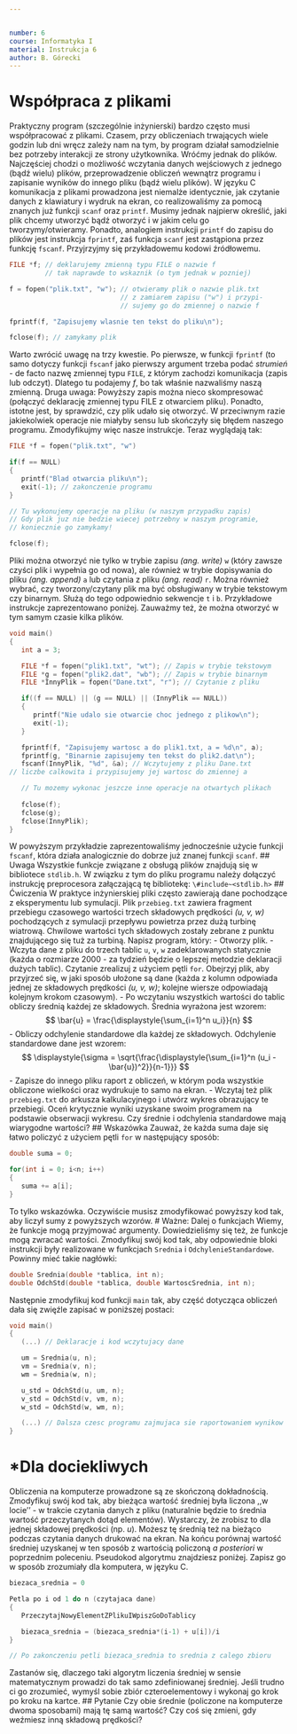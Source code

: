 ```yaml
---


number: 6
course: Informatyka I
material: Instrukcja 6
author: B. Górecki
---
```



# Współpraca z plikami
Praktyczny program (szczególnie inżynierski) bardzo często musi współpracować z plikami. Czasem, przy obliczeniach trwających wiele godzin lub dni wręcz zależy nam na tym, by program działał samodzielnie bez potrzeby interakcji ze strony użytkownika. Wróćmy jednak do plików. Najczęściej chodzi o możliwość wczytania danych wejściowych z jednego (bądź wielu) plików, przeprowadzenie obliczeń wewnątrz programu i zapisanie wyników do innego pliku (bądź wielu plików).
W języku C komunikacja z plikami prowadzona jest niemalże identycznie, jak czytanie danych z klawiatury i wydruk na ekran, co realizowaliśmy za pomocą znanych już funkcji `scanf` oraz `printf`. Musimy jednak najpierw określić, jaki plik chcemy utworzyć bądź otworzyć i w jakim celu go tworzymy/otwieramy. Ponadto, analogiem instrukcji `printf` do zapisu do plików jest instrukcja `fprintf`, zaś funkcja `scanf` jest zastąpiona przez funkcję `fscanf`. Przyjrzyjmy się przykładowemu kodowi źródłowemu.
```c++
FILE *f; // deklarujemy zmienną typu FILE o nazwie f
         // tak naprawde to wskaznik (o tym jednak w pozniej)

f = fopen("plik.txt", "w"); // otwieramy plik o nazwie plik.txt
                            // z zamiarem zapisu ("w") i przypi-
                            // sujemy go do zmiennej o nazwie f

fprintf(f, "Zapisujemy wlasnie ten tekst do pliku\n");

fclose(f); // zamykamy plik
```
Warto zwrócić uwagę na trzy kwestie. Po pierwsze, w funkcji `fprintf` (to samo dotyczy funkcji `fscanf` jako pierwszy argument trzeba podać *strumień* - de facto nazwę zmiennej typu `FILE`, z którym zachodzi komunikacja (zapis lub odczyt). Dlatego tu podajemy *f*, bo tak właśnie nazwaliśmy naszą zmienną. Druga uwaga: Powyższy zapis można nieco skompresować (połączyć deklarację zmiennej typu FILE z otwarciem pliku). Ponadto, istotne jest, by sprawdzić, czy plik udało się otworzyć. W przeciwnym razie jakiekolwiek operacje nie miałyby sensu lub skończyły się błędem naszego programu. Zmodyfikujmy więc nasze instrukcje. Teraz wyglądają tak:
```c++
FILE *f = fopen("plik.txt", "w")

if(f == NULL)
{
   printf("Blad otwarcia pliku\n");
   exit(-1); // zakonczenie programu
}

// Tu wykonujemy operacje na pliku (w naszym przypadku zapis)
// Gdy plik juz nie bedzie wiecej potrzebny w naszym programie,
// koniecznie go zamykamy!

fclose(f);
```
Pliki można otworzyć nie tylko w trybie zapisu *(ang. write)* `w` (który zawsze czyści plik i wypełnia go od nowa), ale również w trybie dopisywania do pliku *(ang. append)* `a` lub czytania z pliku *(ang. read)* `r`. Można również wybrać, czy tworzony/czytany plik ma być obsługiwany w trybie tekstowym czy binarnym. Służą do tego odpowiednio sekwencje `t` i `b`. Przykładowe instrukcje zaprezentowano poniżej. Zauważmy też, że można otworzyć w tym samym czasie kilka plików.
```c++
void main()
{
   int a = 3;

   FILE *f = fopen("plik1.txt", "wt"); // Zapis w trybie tekstowym
   FILE *g = fopen("plik2.dat", "wb"); // Zapis w trybie binarnym
   FILE *InnyPlik = fopen("Dane.txt", "r"); // Czytanie z pliku

   if((f == NULL) || (g == NULL) || (InnyPlik == NULL))
   {
      printf("Nie udalo sie otwarcie choc jednego z plikow\n");
      exit(-1);
   }

   fprintf(f, "Zapisujemy wartosc a do plik1.txt, a = %d\n", a);
   fprintf(g, "Binarnie zapisujemy ten tekst do plik2.dat\n");
   fscanf(InnyPlik, "%d", &a); // Wczytujemy z pliku Dane.txt
// liczbe calkowita i przypisujemy jej wartosc do zmiennej a

   // Tu mozemy wykonac jeszcze inne operacje na otwartych plikach
   
   fclose(f);
   fclose(g);
   fclose(InnyPlik);
}
```
W powyższym przykładzie zaprezentowaliśmy jednocześnie użycie funkcji `fscanf`, która działa analogicznie do dobrze już znanej funkcji `scanf`.
## Uwaga
Wszystkie funkcje związane z obsługą plików znajdują się w bibliotece `stdlib.h`. W związku z tym do pliku programu należy dołączyć instrukcję preprocesora załączającą tę bibliotekę: `\#include~<stdlib.h>`
## Ćwiczenia
W praktyce inżynierskiej pliki często zawierają dane pochodzące z eksperymentu lub symulacji. Plik `przebieg.txt` zawiera fragment przebiegu czasowego wartości trzech składowych prędkości *(u, v, w)* pochodzących z symulacji przepływu powietrza przez dużą turbinę wiatrową. Chwilowe wartości tych składowych zostały zebrane z punktu znajdującego się tuż za turbiną. Napisz program, który:
- Otworzy plik.
- Wczyta dane z pliku do trzech tablic `u`, `v`, `w` zadeklarowanych statycznie (każda o rozmiarze 2000 - za tydzień będzie o lepszej metodzie deklaracji dużych tablic). Czytanie zrealizuj z użyciem pętli `for`. Obejrzyj plik, aby przyjrzeć się, w jaki sposób ułożone są dane (każda z kolumn odpowiada jednej ze składowych prędkości *(u, v, w)*; kolejne wiersze odpowiadają kolejnym krokom czasowym).
- Po wczytaniu wszystkich wartości do tablic obliczy średnią każdej ze składowych. Średnia wyrażona jest wzorem:
$$
\bar{u} = \frac{\displaystyle{\sum_{i=1}^n u_i}}{n}
$$
- Obliczy odchylenie standardowe dla każdej ze składowych. Odchylenie standardowe dane jest wzorem:
$$
\displaystyle{\sigma = \sqrt{\frac{\displaystyle{\sum_{i=1}^n (u_i - \bar{u})^2}}{n-1}}}
$$
- Zapisze do innego pliku raport z obliczeń, w którym poda wszystkie obliczone wielkości oraz wydrukuje to samo na ekran.
- Wczytaj też plik `przebieg.txt` do arkusza kalkulacyjnego i utwórz wykres obrazujący te przebiegi. Oceń krytycznie wyniki uzyskane swoim programem na podstawie obserwacji wykresu. Czy średnie i odchylenia standardowe mają wiarygodne wartości?
## Wskazówka
Zauważ, że każda suma daje się łatwo policzyć z użyciem pętli `for` w następujący sposób:
```c++
double suma = 0;

for(int i = 0; i<n; i++)
{
   suma += a[i];
}
```
To tylko wskazówka. Oczywiście musisz zmodyfikować powyższy kod tak, aby liczył sumy z powyższych wzorów.
# Ważne: Dalej o funkcjach
Wiemy, że funkcje mogą przyjmować argumenty. Dowiedzieliśmy się też, że funkcje mogą zwracać wartości. Zmodyfikuj swój kod tak, aby odpowiednie bloki instrukcji były realizowane w funkcjach `Srednia` i `OdchylenieStandardowe`. Powinny mieć takie nagłówki:
```c++
double Srednia(double *tablica, int n);
double OdchStd(double *tablica, double WartoscSrednia, int n);
```
Następnie zmodyfikuj kod funkcji `main` tak, aby część dotycząca obliczeń dała się zwięźle zapisać w poniższej postaci:
```c++
void main()
{
   (...) // Deklaracje i kod wczytujacy dane

   um = Srednia(u, n);
   vm = Srednia(v, n);
   wm = Srednia(w, n);

   u_std = OdchStd(u, um, n);
   v_std = OdchStd(v, vm, n);
   w_std = OdchStd(w, wm, n);

   (...) // Dalsza czesc programu zajmujaca sie raportowaniem wynikow
}
```
# *Dla dociekliwych
Obliczenia na komputerze prowadzone są ze skończoną dokładnością. Zmodyfikuj swój kod tak, aby bieżąca wartość średniej była liczona ,,w locie'' - w trakcie czytania danych z pliku (naturalnie będzie to średnia wartość przeczytanych dotąd elementów). Wystarczy, że zrobisz to dla jednej składowej prędkości (np. *u*). Możesz tę średnią też na bieżąco podczas czytania danych drukować na ekran. Na końcu porównaj wartość średniej uzyskanej w ten sposób z wartością policzoną *a posteriori* w poprzednim poleceniu.
Pseudokod algorytmu znajdziesz poniżej. Zapisz go w sposób zrozumiały dla komputera, w języku C.
```c++
biezaca_srednia = 0

Petla po i od 1 do n (czytajaca dane)
{
   PrzeczytajNowyElementZPlikuIWpiszGoDoTablicy

   biezaca_srednia = (biezaca_srednia*(i-1) + u[i])/i
}

// Po zakonczeniu petli biezaca_srednia to srednia z calego zbioru
```
Zastanów się, dlaczego taki algorytm liczenia średniej w sensie matematycznym prowadzi do tak samo zdefiniowanej średniej. Jeśli trudno ci go zrozumieć, wymyśl sobie zbiór czteroelementowy i wykonaj go krok po kroku na kartce.
## Pytanie
Czy obie średnie (policzone na komputerze dwoma sposobami) mają tę samą wartość? Czy coś się zmieni, gdy weźmiesz inną składową prędkości?

